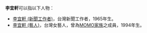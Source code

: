 '''李宜軒'''可以指以下人物：
* [[李宜軒_(新聞工作者)|李宜軒 (新聞工作者)]]，台灣新聞工作者，1965年生。
* [[李宜軒_(藝人)|李宜軒 (藝人)]]，台灣女藝人，曾為[[MOMO家族|MOMO家族]]之成員，1994年生。

{{消歧義|yi|Cat=三字李姓人名消歧义}}